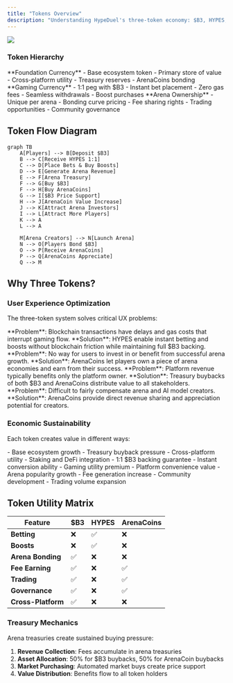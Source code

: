 ```yaml
---
title: "Tokens Overview"
description: "Understanding HypeDuel's three-token economy: $B3, HYPES, and ArenaCoins"
---
```


<img src="/images/hypeduel-how-hypes-work.png" className="w-full rounded-xl mb-6" />

### Token Hierarchy

<Tabs>
  <Tab title="$B3 Token" icon="coins">
    **Foundation Currency** - Base ecosystem token - Primary store of value - Cross-platform utility - Treasury reserves
    - ArenaCoins bonding
  </Tab>

<Tab title="HYPES Credits" icon="bolt">
  **Gaming Currency** - 1:1 peg with $B3 - Instant bet placement - Zero gas fees - Seamless withdrawals - Boost
  purchases
</Tab>

  <Tab title="ArenaCoins" icon="chart-line">
    **Arena Ownership** - Unique per arena - Bonding curve pricing - Fee sharing rights - Trading opportunities -
    Community governance
  </Tab>
</Tabs>

## Token Flow Diagram

```mermaid
graph TB
    A[Players] --> B[Deposit $B3]
    B --> C[Receive HYPES 1:1]
    C --> D[Place Bets & Buy Boosts]
    D --> E[Generate Arena Revenue]
    E --> F[Arena Treasury]
    F --> G[Buy $B3]
    F --> H[Buy ArenaCoins]
    G --> I[$B3 Price Support]
    H --> J[ArenaCoin Value Increase]
    J --> K[Attract Arena Investors]
    I --> L[Attract More Players]
    K --> A
    L --> A

    M[Arena Creators] --> N[Launch Arena]
    N --> O[Players Bond $B3]
    O --> P[Receive ArenaCoins]
    P --> Q[ArenaCoins Appreciate]
    Q --> M
```

## Why Three Tokens?

### User Experience Optimization

The three-token system solves critical UX problems:

<AccordionGroup>
  <Accordion title="Instant Transactions">
    **Problem**: Blockchain transactions have delays and gas costs that interrupt gaming flow. **Solution**: HYPES
    enable instant betting and boosts without blockchain friction while maintaining full $B3 backing.
  </Accordion>

<Accordion title="Arena Investment">
  **Problem**: No way for users to invest in or benefit from successful arena growth. **Solution**: ArenaCoins let
  players own a piece of arena economies and earn from their success.
</Accordion>

<Accordion title="Value Capture">
  **Problem**: Platform revenue typically benefits only the platform owner. **Solution**: Treasury buybacks of both $B3
  and ArenaCoins distribute value to all stakeholders.
</Accordion>

  <Accordion title="Creator Incentives">
    **Problem**: Difficult to fairly compensate arena and AI model creators. **Solution**: ArenaCoins provide direct
    revenue sharing and appreciation potential for creators.
  </Accordion>
</AccordionGroup>

### Economic Sustainability

Each token creates value in different ways:

<Card title="$B3 Value Drivers" icon="arrow-right">
  - Base ecosystem growth 
  - Treasury buyback pressure 
  - Cross-platform utility 
  - Staking and DeFi integration
</Card>

<Card title="HYPES Stability" icon="shield">
  - 1:1 $B3 backing guarantee
  - Instant conversion ability 
  - Gaming utility premium 
  - Platform convenience value
</Card>

<Card title="ArenaCoin Appreciation" icon="rocket">
  - Arena popularity growth 
  - Fee generation increase 
  - Community development 
  - Trading volume expansion
</Card>

## Token Utility Matrix

| Feature            | $B3 | HYPES | ArenaCoins |
| ------------------ | --- | ----- | ---------- |
| **Betting**        | ❌  | ✅    | ❌         |
| **Boosts**         | ❌  | ✅    | ❌         |
| **Arena Bonding**  | ✅  | ❌    | ❌         |
| **Fee Earning**    | ✅  | ❌    | ✅         |
| **Trading**        | ✅  | ❌    | ✅         |
| **Governance**     | ✅  | ❌    | ✅         |
| **Cross-Platform** | ✅  | ❌    | ❌         |

### Treasury Mechanics

Arena treasuries create sustained buying pressure:

1. **Revenue Collection**: Fees accumulate in arena treasuries
2. **Asset Allocation**: 50% for $B3 buybacks, 50% for ArenaCoin buybacks
3. **Market Purchasing**: Automated market buys create price support
4. **Value Distribution**: Benefits flow to all token holders
